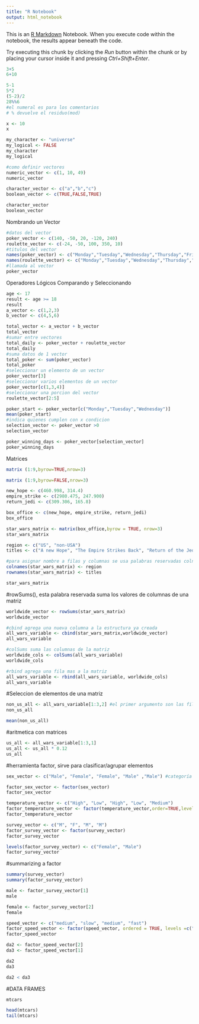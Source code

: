 ```yaml
---
title: "R Notebook"
output: html_notebook
---
```


This is an [R Markdown](http://rmarkdown.rstudio.com) Notebook. When you execute code within the notebook, the results appear beneath the code. 

Try executing this chunk by clicking the *Run* button within the chunk or by placing your cursor inside it and pressing *Ctrl+Shift+Enter*. 

```r
3+5
6+10

5-1
5*2
(5-2)/2
28%%6
#el numeral es para los comentarios
# % devuelve el residuo(mod) 
```

```r
x <- 10
x

my_character <- "universe"
my_logical <- FALSE
my_character
my_logical
```
```r
#como definir vectores
numeric_vector <- c(1, 10, 49)
numeric_vector

character_vector <- c("a","b","c")
boolean_vector <- c(TRUE,FALSE,TRUE)

character_vector
boolean_vector
```
Nombrando un Vector

```r
#datos del vector
poker_vector <- c(140, -50, 20, -120, 240)
roulette_vector <- c(-24, -50, 100, 350, 10)
#titulos del vector
names(poker_vector) <- c("Monday","Tuesday","Wednesday","Thursday","Friday")
names(roulette_vector) <- c("Monday","Tuesday","Wednesday","Thursday","Friday")
#llamada al vector
poker_vector
```

Operadores Lógicos
Comparando y Seleccionando
```r
age <- 17
result <- age >= 18
result
a_vector <- c(1,2,3)
b_vector <- c(4,5,6)

total_vector <- a_vector + b_vector
total_vector
#sumar entre vectores
total_daily <- poker_vector + roulette_vector
total_daily
#suma datos de 1 vector
total_poker <- sum(poker_vector)
total_poker
#seleccionar un elemento de un vector
poker_vector[3]
#seleccionar varios elementos de un vector
poker_vector[c(1,3,4)]
#seleccionar una porcion del vector
roulette_vector[2:5]

poker_start <- poker_vector[c("Monday","Tuesday","Wednesday")]
mean(poker_start)
#indica quienes cumplen con x condicion
selection_vector <- poker_vector >0
selection_vector

poker_winning_days <- poker_vector[selection_vector]
poker_winning_days
```


Matrices
```r
matrix (1:9,byrow=TRUE,nrow=3)
```
```r
matrix (1:9,byrow=FALSE,nrow=3)
```

```r
new_hope <- c(460.998, 314.4)
empire_strike <- c(2980.475, 247.900)
return_jedi <- c(309.306, 165.8)

box_office <- c(new_hope, empire_strike, return_jedi)
box_office

star_wars_matrix <- matrix(box_office,byrow = TRUE, nrow=3)
star_wars_matrix

region <- c("US", "non-USA")
titles <- c("A new Hope", "The Empire Strikes Back", "Return of the Jedi")

#para asignar nombre a filas y columnas se usa palabras reservadas colnames y rownames
colnames(star_wars_matrix) <- region
rownames(star_wars_matrix) <- titles

star_wars_matrix

```

#rowSums(), esta palabra reservada suma los valores de columnas de una matriz
```r
worldwide_vector <- rowSums(star_wars_matrix)
worldwide_vector

#cbind agrega una nueva columna a la estructura ya creada
all_wars_variable <- cbind(star_wars_matrix,worldwide_vector)
all_wars_variable

#colSums suma las columnas de la matriz
worldwide_cols <- colSums(all_wars_variable)
worldwide_cols 

#rbind agrega una fila mas a la matriz
all_wars_variable <- rbind(all_wars_variable, worldwide_cols)
all_wars_variable
```

#Seleccion de elementos de una matriz
```r
non_us_all <- all_wars_variable[1:3,2] #el primer argumento son las filas, el segundo argumento son columnas
non_us_all

mean(non_us_all)
```

#aritmetica con matrices
```r
us_all <- all_wars_variable[1:3,1]
us_all <- us_all * 0.12
us_all
```
#herramienta factor, sirve para clasificar/agrupar elementos 
```r
sex_vector <- c("Male", "Female", "Female", "Male" ,"Male") #categoría nominal

factor_sex_vector <- factor(sex_vector)
factor_sex_vector

temperature_vector <- c("High", "Low", "High", "Low", "Medium")
factor_temperature_vector <- factor(temperature_vector,order=TRUE,levels = c("Low", "Medium", "High"))
factor_temperature_vector

```
```r
survey_vector <- c("M", "F", "M", "M")
factor_survey_vector <- factor(survey_vector)
factor_survey_vector

levels(factor_survey_vector) <- c("Female", "Male")
factor_survey_vector
```
#summarizing a factor
```r
summary(survey_vector)
summary(factor_survey_vector)

male <- factor_survey_vector[1]
male

female <- factor_survey_vector[2]
female

speed_vector <- c("medium", "slow", "medium", "fast")
factor_speed_vector <- factor(speed_vector, ordered = TRUE, levels =c("slow","medium","fast")) #aca es donde se le asigna un orden al factor
factor_speed_vector

da2 <- factor_speed_vector[2]
da3 <- factor_speed_vector[1]

da2
da3

da2 < da3
```
#DATA FRAMES

```r
mtcars

head(mtcars)
tail(mtcars)
```







